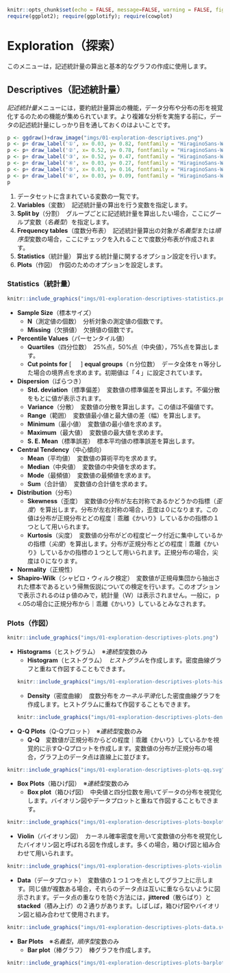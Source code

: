 ```r
knitr::opts_chunk$set(echo = FALSE, message=FALSE, warning = FALSE, fig.align = 'center', out.width='80%')
require(ggplot2); require(ggplotify); require(cowplot)
```

# Exploration（探索）{#ch:exploration}

このメニューは，記述統計量の算出と基本的なグラフの作成に使用します。

## Descriptives（記述統計量）{#sec:exploration-descriptives}

*記述統計量*メニューには，要約統計量算出の機能，データ分布や分布の形を視覚化するのための機能が集められています。より複雑な分析を実施する前に，データの記述統計量にしっかり目を通しておくのはよいことです。

```r
p <- ggdraw()+draw_image("imgs/01-exploration-descriptives.png")
p <- p+ draw_label('①', x= 0.03, y= 0.82, fontfamily = "HiraginoSans-W3", colour="red", size=14)
p <- p+ draw_label('②', x= 0.52, y= 0.78, fontfamily = "HiraginoSans-W3", colour="red", size=14)
p <- p+ draw_label('③', x= 0.52, y= 0.47, fontfamily = "HiraginoSans-W3", colour="red", size=14)
p <- p+ draw_label('④', x= 0.03, y= 0.27, fontfamily = "HiraginoSans-W3", colour="red", size=14)
p <- p+ draw_label('⑤', x= 0.03, y= 0.16, fontfamily = "HiraginoSans-W3", colour="red", size=14)
p <- p+ draw_label('⑥', x= 0.03, y= 0.09, fontfamily = "HiraginoSans-W3", colour="red", size=14)
p
```

1. データセットに含まれている変数の一覧です。
2. **Variables**（変数）　記述統計量の算出を行う変数を指定します。
3. **Split by**（分割）　グループごとに記述統計量を算出したい場合，ここにグールプ変数（*名義型*）を指定します。
4. **Frequency tables**（度数分布表）　記述統計量算出の対象が*名義型*または*順序型*変数の場合，ここにチェックを入れることで度数分布表が作成されます。
5. **Statistics**（統計量） 算出する統計量に関するオプション設定を行います。
6. **Plots**（作図）　作図のためのオプションを設定します。

### Statistics（統計量）{#sec:exploration-descriptives-statistics}
```r
knitr::include_graphics("imgs/01-exploration-descriptives-statistics.png")
```
+ **Sample Size**（標本サイズ）
  - **N**（測定値の個数）　分析対象の測定値の個数です。
  - **Missing**（欠損値）　欠損値の個数です。

+ **Percentile Values**（パーセンタイル値）
  - **Quartiles**（四分位数）　25%点，50%点（中央値），75%点を算出します。
  - **Cut points for** [ &emsp; ] **equal groups**（ｎ分位数）　データ全体をｎ等分した場合の境界点を求めます。初期値は「４」に設定されています。

+ **Dispersion**（ばらつき）
  - **Std. deviation**（標準偏差）　変数値の標準偏差を算出します。不偏分散をもとに値が表示されます。
  - **Variance**（分散）　変数値の分散を算出します。この値は不偏値です。
  - **Range**（範囲）　変数値最小値と最大値の差（幅）を算出します。
  - **Minimum**（最小値）　変数値の最小値を求めます。
  - **Maximum**（最大値）　変数値の最大値を求めます。
  - **S. E. Mean**（標準誤差）　標本平均値の標準誤差を算出します。

+ **Central Tendency**（中心傾向）
  - **Mean**（平均値）　変数値の算術平均を求めます。
  - **Median**（中央値）　変数値の中央値を求めます。
  - **Mode**（最頻値）　変数値の最頻値を求めます。
  - **Sum**（合計値）　変数値の合計値を求めます。

+ **Distribution**（分布）
  - **Skewness**（歪度）　変数値の分布が左右対称であるかどうかの指標（*歪度*）を算出します。分布が左右対称の場合，歪度は０になります。この値は分布が正規分布とどの程度｜乖離《かいり》しているかの指標の１つとして用いられます。
  - **Kurtosis**（尖度）　変数値の分布がどの程度ピーク付近に集中しているかの指標（*尖度*）を算出します。分布が正規分布とどの程度｜乖離《かいり》しているかの指標の１つとして用いられます。正規分布の場合，尖度は０になります。

+ **Normality**（正規性）
 - **Shapiro-Wilk**（シャピロ・ウィルク検定）　変数値が正規母集団から抽出された標本であるという帰無仮説についての検定を行います。このオプションで表示されるのはｐ値のみで，統計量（Ｗ）は表示されません。一般に，ｐ<.05の場合に正規分布から｜乖離《かいり》しているとみなされます。

### Plots（作図）{#sec:exploration-descriptives-plots}

```r
knitr::include_graphics("imgs/01-exploration-descriptives-plots.png")
```

+ **Histograms**（ヒストグラム）　※*連続型*変数のみ
  - **Histogram**（ヒストグラム）　*ヒストグラム*を作成します。密度曲線グラフと重ねて作図することもできます。
```r
knitr::include_graphics("imgs/01-exploration-descriptives-plots-histogram.svg")
```

  - **Density**（密度曲線）　度数分布を*カーネル平滑化*した密度曲線グラフを作成します。ヒストグラムに重ねて作図することもできます。
```r
knitr::include_graphics("imgs/01-exploration-descriptives-plots-density.svg")
```

+ **Q-Q Plots**（Q-Qプロット）　※*連続型*変数のみ
  - **Q-Q**　変数値が正規分布からどの程度｜乖離《かいり》しているかを視覚的に示すQ-Qプロットを作成します。変数値の分布が正規分布の場合，グラフ上のデータ点は直線上に並びます。

```r
knitr::include_graphics("imgs/01-exploration-descriptives-plots-qq.svg")
```

+ **Box Plots**（箱ひげ図）　※*連続型*変数のみ
  - **Box plot**（箱ひげ図）　中央値と四分位数を用いてデータの分布を視覚化します。バイオリン図やデータプロットと重ねて作図することもできます。

```r
knitr::include_graphics("imgs/01-exploration-descriptives-plots-boxplot.svg")
```

  - **Violin**（バイオリン図）　カーネル確率密度を用いて変数値の分布を視覚化したバイオリン図と呼ばれる図を作成します。多くの場合，箱ひげ図と組み合わせて用いられます。
 
 ```r
knitr::include_graphics("imgs/01-exploration-descriptives-plots-violin.svg")
```
 
  - **Data**（データプロット）　変数値の１つ１つを点としてグラフ上に示します。同じ値が複数ある場合，それらのデータ点は互いに重ならないように図示されます。データ点の重なりを防ぐ方法には，**jittered**（散らばり）と**stacked**（積み上げ）の２通りがあります。しばしば，箱ひげ図やバイオリン図と組み合わせて使用されます。

 ```r
knitr::include_graphics("imgs/01-exploration-descriptives-plots-data.svg")
```
 
+ **Bar Plots**　※*名義型*，*順序型*変数のみ
  - **Bar plot**（棒グラフ）　棒グラフを作成します。

 ```r
knitr::include_graphics("imgs/01-exploration-descriptives-plots-barplot.svg")
```
 